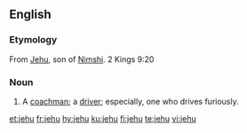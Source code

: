 ==English==

===Etymology===
From [[Jehu]], son of [[Nimshi]]. 2 Kings 9:20

===Noun===
{{en-noun|jehus}}

# {{label|en|colloquial}} A [[coachman]]; a [[driver]]; especially, one who drives furiously.

[[et:jehu]]
[[fr:jehu]]
[[hy:jehu]]
[[ku:jehu]]
[[fi:jehu]]
[[te:jehu]]
[[vi:jehu]]